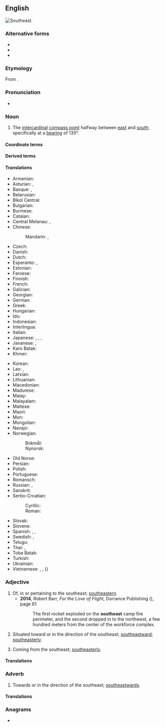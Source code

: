 {{also|south-east|South East}}
==English==
[[File:Compass-icon bb SE.svg|thumb|Southeast.]]
{{wp}}

===Alternative forms===
* {{alt|en|south-east||UK}}
* {{alt|en|sou'-east||nautical}}
* {{alt|en|SE||abbreviation}}

===Etymology===
From {{compound|en|south|east}}.

===Pronunciation===
* {{audio|en|LL-Q1860 (eng)-PerfectSoundWhatever-southeast.wav|Audio (CA)}}

===Noun===
{{en-noun|-|+}}

# The [[intercardinal]] [[compass point]] halfway between [[east]] and [[south]]; specifically at a [[bearing]] of 135°.
#: {{ant|en|northwest}}

====Coordinate terms====
{{list:compass points/en}}

====Derived terms====
{{col4|en
|southwesterly
|southwestern
|southwestwards
|south-southwest
|south-southwesterly
|south-southwestern
|south-southwestwards
|west-southwest
|west-southwesterly
|west-southwestern
|west-southwestwards
|southwest by west
|southwest by south
}}

====Translations====
{{trans-top|compass point}}
* Armenian: {{t+|hy|հարավ-արևելք}}
* Asturian: {{t|ast|sureste|m}}, {{t|ast|sueste|m}}
* Basque: {{t|eu|hego-sortalde}}, {{t|eu|hego-ekialde}}
* Belarusian: {{t|be|паўднёвы ўсход|m}}
* Bikol Central: {{t|bcl|sur-subangan}}
* Bulgarian: {{t|bg|югои́зток|m}}
* Burmese: {{t+|my|အရှေ့တောင်}}
* Catalan: {{t+|ca|sud-est|m}}
* Central Melanau: {{t|mel|wab daya}}, {{t|mel|wab tarak}}
* Chinese:
*: Mandarin: {{t+|cmn|東南}}, {{t+|cmn|东南|tr=dōngnán}}
* Czech: {{t+|cs|jihovýchod|m}}
* Danish: {{t|da|sydøst}}
* Dutch: {{t+|nl|zuidoosten|n}}
* Esperanto: {{t|eo|sudoriento}}, {{t|eo|sudeosto}}
* Estonian: {{t+|et|kagu}}
* Faroese: {{t|fo|landsynningur|m}}
* Finnish: {{t+|fi|kaakko}}
* French: {{t+|fr|sud-est|m}}
* Galician: {{t|gl|sueste|m}}
* Georgian: {{t|ka|სამხრეთ-აღმოსავლეთი}}
* German: {{t+|de|Südosten|m}}
* Greek: {{t+|el|νοτιοανατολικά}}
* Hungarian: {{t+|hu|délkelet}}
* Ido: {{t+|io|sud-esto}}
* Indonesian: {{t+|id|tenggara}}
* Interlingua: {{t|ia|sud-est}}
* Italian: {{t|it|sudest|m}}
* Japanese: {{t+|ja|南東|tr=なんとう, nantō}}, {{qualifier|less common}} {{t+|ja|東南|tr=とうなん, tōnan}}, {{qualifier|obsolete}} {{t|ja|辰巳|tr=たつみ, tatsumi}}, {{qualifier|obsolete}} {{t+|ja|巽|tr=たつみ, tatsumi}}
* Javanese: {{t|jv|kidul wétan}} {{qualifier|krama-ngoko}}, {{t+|jv|byabya}} {{qualifier|literary}}
* Karo Batak: {{t|btx|aguni}}
* Khmer: {{t+|km|អាគ្នេយ៍|tr=aknei}}
{{trans-mid}}
* Korean: {{t+|ko|동남(東南)}}
* Lao: {{t|lo|ບຸບພະທັກຂິນ}}, {{t|lo|ອາຄະເນ}}
* Latvian: {{t|lv|dienvidaustrumi|m}}
* Lithuanian: {{t|lt|pietryčių|m-p}}
* Macedonian: {{t|mk|југои́сток|m}}
* Madurese: {{t|mad|tèmor lao'}}
* Malay: {{t|ms|tenggara}}
* Malayalam: {{t+|ml|തെക്കുകിഴക്ക്}}
* Maltese: {{t|mt|xlokk}}
* Maori: {{t|mi|tonga-mā-rāwhiti}}
* Mon: {{t|mnw|အနဲ}}
* Mongolian: {{t|mn|зүүн өмнөд зүгийн}}
* Navajo: {{t|nv|shádiʼááh dóó haʼaʼaah}}
* Norwegian:
*: Bokmål: {{t+|nb|sørøst}}
*: Nynorsk: {{t|nn|søraust}}
* Old Norse: {{t|non|landsuðr|n}}
* Persian: {{t|fa|جنوب شرقی|tr=jonub-e šarqi}}
* Polish: {{t|pl|[[południowy]] [[wschód]]|m-in}}
* Portuguese: {{t+|pt|sudeste|m}}
* Romansch: {{t|rm|sidost}}
* Russian: {{t+|ru|ю́го-восто́к|m}}, {{t+|ru|зюйд-о́ст|m}} {{qualifier|wind or nautical}}
* Sanskrit: {{t+|sa|आग्नेय}}
* Serbo-Croatian:
*: Cyrillic: {{t|sh|југоисток|m}}
*: Roman: {{t+|sh|jugoistok|m}}
* Slovak: {{t|sk|juhovýchod|m}}
* Slovene: {{t|sl|jugovzhod|m}}
* Spanish: {{t+|es|sudeste|m}}, {{t|es|sureste|m}}, {{t|es|sueste|m}}
* Swedish: {{t+|sv|sydost}}, {{t|sv|sydöst}}
* Telugu: {{t+|te|ఆగ్నేయం}}
* Thai: {{t+|th|ตะวันออกเฉียงใต้}}, {{t|th|อาคเนย์}}
* Toba Batak: {{t|bbc|anggoni}}
* Turkish: {{t+|tr|güneydoğu}}
* Ukrainian: {{t|uk|півде́нний схід|m}}
* Vietnamese: {{t|vi|phía đông nam}}, {{t|vi|hướng đông nam}}, {{t|vi|đông nam}} ({{t|vi|東南}})
{{trans-bottom}}

===Adjective===
{{en-adj|-|more}}

# Of, in or pertaining to the southeast; [[southeastern]].
#* '''2014''', Robert Barr, ''For the Love of Flight'', Dorrance Publishing ({{ISBN|9781434969606}}), page 61
#*: The first rocket exploded on the '''southeast''' camp fire perimeter, and the second dropped in to the northwest, a few hundred meters from the center of the workforce complex.
# Situated toward or in the direction of the southeast; [[southeastward]]; [[southeasterly]].
#: {{ux|en|A '''southeast''' course.}}
# Coming from the southeast; [[southeasterly]].
#: {{ux|en|A '''southeast''' wind.}}

====Translations====
{{trans-see|southeastern}}
{{trans-see|southeastward}}
{{trans-see|southeasterly}}

===Adverb===
{{en-adv|-|more}}

# Towards or in the direction of the southeast; [[southeastward]]s.
#: {{ux|en|We are travelling '''southeast''' at the moment.}}

====Translations====
{{trans-see|southeastward}}

===Anagrams===
* {{anagrams|en|a=aehossttu|out the ass}}

{{C|en|Compass points}}
{{cln|en|2-syllable words|locatives}}